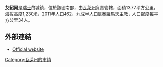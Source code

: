 '''艾紹爾'''是[[瑞士|瑞士]]的城鎮，位於該國南部，由[[瓦萊州|瓦萊州]]負責管轄，面積13.77平方公里，海拔高度1,230米，2011年人口462，九成半人口信奉[[羅馬天主教|羅馬天主教]]，人口密度每平方公里34人。

==外部連結==
* [http://www.eischoll.ch Official website] {{Wayback|url=http://www.eischoll.ch/ |date=20210506231010 }} {{de icon}}

{{Switzerland-geo-stub}}
[[Category:瓦莱州的市镇|Category:瓦莱州的市镇]]